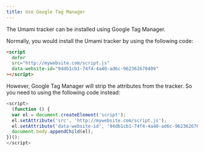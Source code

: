 ```yaml
---
title: Use Google Tag Manager
---
```


The Umami tracker can be installed using Google Tag Manager.

Normally, you would install the Umami tracker by using the following code:

```html
<script
  defer
  src="http://mywebsite.com/script.js"
  data-website-id="94db1cb1-74f4-4a40-ad6c-962362670409"
></script>
```

However, Google Tag Manager will strip the attributes from the tracker. So you need to using the following code instead:

```javascript
<script>
  (function () {
  var el = document.createElement('script');
  el.setAttribute('src', 'http://mywebsite.com/script.js');
  el.setAttribute('data-website-id', '94db1cb1-74f4-4a40-ad6c-962362670409');
  document.body.appendChild(el);
})();
</script>
```
